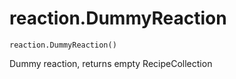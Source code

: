 # reaction.DummyReaction { #dummyreaction.reaction.DummyReaction }

`reaction.DummyReaction()`

Dummy reaction, returns empty RecipeCollection